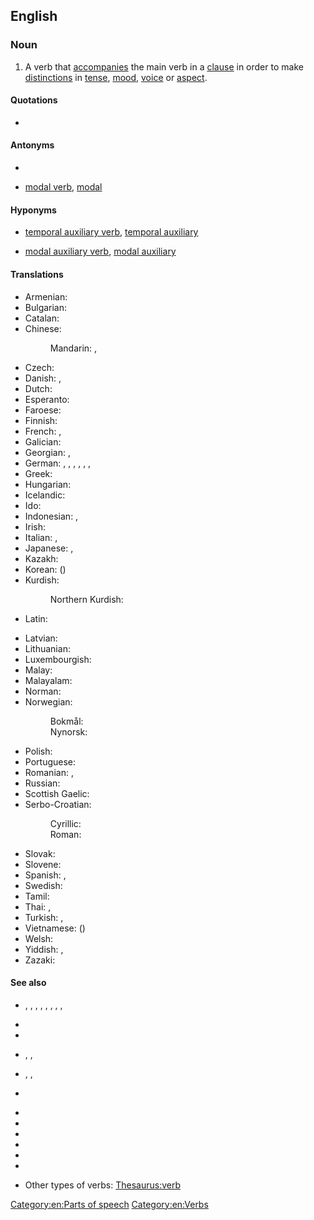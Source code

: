 {{also|auxiliary-verb}}
==English==
{{wikipedia}}

===Noun===
{{en-noun}}

# {{lb|en|grammar}} A verb that [[accompany|accompanies]] the main verb in a [[clause]] in order to make [[distinction]]s in [[tense]], [[mood]], [[voice]] or [[aspect]].
#: {{syn|en|auxiliary|helper verb|helping verb}}

====Quotations====
* {{seeCites|en}}

====Antonyms====
* {{l|en|full verb}}
* {{qualifier|sometimes}} [[modal verb]], [[modal]]

====Hyponyms====
* {{qualifier|sometimes}} [[temporal auxiliary verb]], [[temporal auxiliary]]
* {{qualifier|sometimes}} [[modal auxiliary verb]], [[modal auxiliary]]

====Translations====
{{trans-top|a helping verb}}
* Armenian: {{t+|hy|օժանդակ բայ}}
* Bulgarian: {{t|bg|спомагателен глагол}}
* Catalan: {{t|ca|verb auxiliar|m}}
* Chinese:
*: Mandarin: {{t+|cmn|助動詞}}, {{t+|cmn|助动词|tr=zhùdòngcí}}
* Czech: {{t+|cs|pomocné sloveso|n}}
* Danish: {{t|da|hjælpeudsagnsord|n}}, {{t|da|hjælpeverbum|n}}
* Dutch: {{t+|nl|hulpwerkwoord|n}}
* Esperanto: {{t+|eo|helpverbo}}
* Faroese: {{t|fo|hjálparsagnorð|n}}
* Finnish: {{t+|fi|apuverbi}}
* French: {{t+|fr|verbe auxiliaire|m}}, {{t+|fr|auxiliaire|m}}
* Galician: {{t|gl|verbo auxiliar|m}}
* Georgian: {{t|ka|დამხმარე ზმნა}}, {{t|ka|მეშველი ზმნა}}
* German: {{t+|de|Auxiliar|n}}, {{t+|de|Auxiliare|n}}, {{t+|de|Auxiliarverb|n}}, {{t+|de|Hilfsverb|n}}, {{t|de|Hilfsverbum|n}}, {{t+|de|Hilfswort|n}}, {{t+|de|Hilfszeitwort|n}}
* Greek: {{t|el|βοηθητικό ρήμα|n}}
* Hungarian: {{t+|hu|segédige}}
* Icelandic: {{t+|is|hjálparsögn|f}}
* Ido: {{t+|io|helpoverbo}}
* Indonesian: {{t+|id|kata kerja bantu}}, {{t+|id|verba bantu}}
* Irish: {{t|ga|briathar cúnta|m}}
* Italian: {{t|it|verbo ausiliaro|m}}, {{t+|it|ausiliare}}
* Japanese: {{t+|ja|助動詞|tr=じょどうし, jodōshi}}, {{t|ja|補助動詞|tr=ほじょどうし, hojo dōshi}}
* Kazakh: {{t|kk|көмекші етістік}}
* Korean: {{t+|ko|조동사}} ({{t|ko|助動詞}})
* Kurdish:
*: Northern Kurdish: {{t-check|kmr|lêkera alîkar}}
* Latin: {{t|la|verbum auxiliare|n}}
{{trans-mid}}
* Latvian: {{t|lv|palīga darbības vārds|m}}
* Lithuanian: {{t+|lt|pagalbinis veiksmažodis|m}}
* Luxembourgish: {{t|lb|Hëllefsverb|n}}
* Malay: {{t|ms|kata kerja bantu}}
* Malayalam: {{t|ml|സഹായകക്രിയ}}
* Norman: {{t|nrf|vèrbe auxiliaithe|m}} {{q|Jersey}}
* Norwegian:
*: Bokmål: {{t|nb|hjelpeverb|n}}
*: Nynorsk: {{t|nn|hjelpeverb|n}}
* Polish: {{t+|pl|czasownik posiłkowy|m-in}}
* Portuguese: {{t+|pt|verbo auxiliar|m}}
* Romanian: {{t|ro|verb auxiliar|n}}, {{t|ro|verb ajutător|n}}
* Russian: {{t+|ru|вспомога́тельный глаго́л|m}}
* Scottish Gaelic: {{t|gd|gnìomhair taiceil|m}}
* Serbo-Croatian:
*: Cyrillic: {{t|sh|помоћни глагол|m}}
*: Roman: {{t|sh|pomoćni glagol|m}}
* Slovak: {{t|sk|pomocné sloveso|n}}
* Slovene: {{t|sl|pomožni glagol|m}}
* Spanish: {{t+|es|verbo auxiliar|m}}, {{t+|es|auxiliar}}
* Swedish: {{t+|sv|hjälpverb|n}}
* Tamil: {{t|ta|துணைவினை}}
* Thai: {{t+|th|กริยานุเคราะห์}}, {{t+|th|กริยาช่วย}}
* Turkish: {{t+|tr|yardımcı fiil}}, {{t+|tr|yardımcı eylem}}
* Vietnamese: {{t+|vi|trợ động từ}} ({{t|vi|助動詞}})
* Welsh: {{t|cy|berf gynorthwyol|f}}
* Yiddish: {{t-check|yi|העלפֿווערב|m}}, {{t|yi|הילפֿסווערב|m}}
* Zazaki: {{t|zza|fiilo peştiger}}
{{trans-bottom}}

====See also====
{{rel-top|examples of English auxiliary verbs}}
* {{l|en|be}}, {{l|en|am}}, {{l|en|is}}, {{l|en|are}}, {{l|en|was}}, {{l|en|were}}, {{l|en|being}}, {{l|en|been}}, {{l|en|art}}
* {{l|en|can}}
* {{l|en|could}}
* {{l|en|do}}, {{l|en|does}}, {{l|en|did}}
* {{l|en|have}}, {{l|en|has}}, {{l|en|had}}
* {{l|en|may}}
{{rel-mid}}
* {{l|en|might}}
* {{l|en|must}}
* {{l|en|shall}}
* {{l|en|should}}
* {{l|en|will}}
* {{l|en|would}}
{{rel-bottom}}

* Other types of verbs: [[Thesaurus:verb]]

[[Category:en:Parts of speech]]
[[Category:en:Verbs]]
